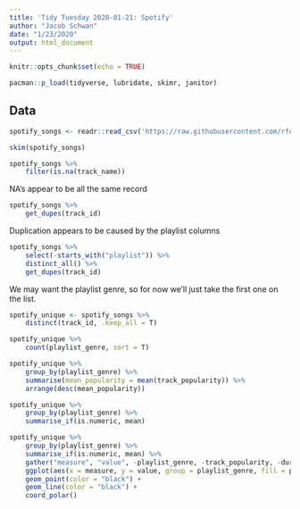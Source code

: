 ```yaml
---
title: 'Tidy Tuesday 2020-01-21: Spotify'
author: "Jacob Schwan"
date: "1/23/2020"
output: html_document
---
```


```r
knitr::opts_chunk$set(echo = TRUE)
```

```r
pacman::p_load(tidyverse, lubridate, skimr, janitor)
```

## Data

```r
spotify_songs <- readr::read_csv('https://raw.githubusercontent.com/rfordatascience/tidytuesday/master/data/2020/2020-01-21/spotify_songs.csv')

```

```r
skim(spotify_songs)
```

```r
spotify_songs %>%
    filter(is.na(track_name))
```

NA's appear to be all the same record

```r
spotify_songs %>%
    get_dupes(track_id)
```

Duplication appears to be caused by the playlist columns

```r
spotify_songs %>%
    select(-starts_with("playlist")) %>%
    distinct_all() %>%
    get_dupes(track_id)
```

We may want the playlist genre, so for now we'll just take the first one on the list.

```r
spotify_unique <- spotify_songs %>%
    distinct(track_id, .keep_all = T)
```

```r
spotify_unique %>% 
    count(playlist_genre, sort = T)
```

```r
spotify_unique %>%
    group_by(playlist_genre) %>%
    summarise(mean_popularity = mean(track_popularity)) %>%
    arrange(desc(mean_popularity))
```

```r
spotify_unique %>%
    group_by(playlist_genre) %>%
    summarise_if(is.numeric, mean)
```

```r
spotify_unique %>%
    group_by(playlist_genre) %>%
    summarise_if(is.numeric, mean) %>%
    gather("measure", "value", -playlist_genre, -track_popularity, -duration_ms, -tempo, -key, -mode) %>%
    ggplot(aes(x = measure, y = value, group = playlist_genre, fill = playlist_genre)) +
    geom_point(color = "black") +
    geom_line(color = "black") +
    coord_polar()
```

